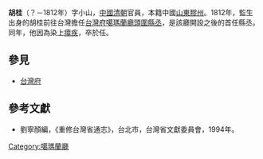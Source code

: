 '''胡桂'''（？－1812年）字小山，[[中國|中國]][[清朝|清朝]]官員，本籍中國[[山東|山東]][[膠州|膠州]]。1812年，監生出身的胡桂前往台灣擔任[[台灣府|台灣府]][[噶瑪蘭廳|噶瑪蘭廳]][[頭城鎮|頭圍]][[縣丞|縣丞]]，是該廳開設之後的首任縣丞。同年，他因為染上[[瘴疾|瘴疾]]，卒於任。
{{start box}}
{{s-before|無（首任）}}
{{s-title|[[台灣府|台灣府]][[噶瑪蘭廳|噶瑪蘭廳]][[頭城鎮|頭圍]][[縣丞|縣丞]]|1812年上任}}
{{s-after|[[周翰|周翰]]}}
{{end box}}

==參見==
*[[台灣府|台灣府]]

==參考文獻==
*劉寧顏編，《重修台灣省通志》，台北市，台灣省文獻委員會，1994年。

[[Category:噶瑪蘭廳|Category:噶瑪蘭廳]]